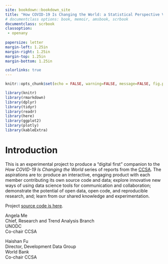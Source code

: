---
site: bookdown::bookdown_site
title: "How COVID-19 Is Changing the World: a Statistical Perspective Volume III"
# documentclass options: book, memoir, amsbook, scrbook
documentclass: scrbook
classoption:
 - openany
 
papersize: letter
margin-left: 1.25in
margin-right: 1.25in
margin-top: 1.25in
margin-bottom: 1.25in

colorlinks: true
---

```{r setup, include=FALSE}
knitr::opts_chunk$set(echo = FALSE, warning=FALSE, message=FALSE, fig.pos="H", out.extra = "")

library(knitr)
library(rmarkdown)
library(dplyr)
library(tidyr)
library(readr)
library(here)
library(ggplot2)
library(plotly)
library(kableExtra)
```

# Introduction #


This is an experimental project to produce a "digital first" companion to the
*How COVID-19 Is Changing the World* series of reports from the [CCSA][ccsa].
The aspirations are to: produce an interactive, engaging product with each
member contributing its own source code and data; explore innovative
new ways of using data science tools for communication and collaboration;
demonstrate the potential of open data, open code, and reproducible research, and;
learn from our shared knowledge and experimentation.

Project [source code is here](https://github.com/tgherzog/ccsa-mockup/tree/prototype).

[ccsa]: https://unstats.un.org/unsd/ccsa


Angela Me\
Chief, Research and Trend Analysis Branch\
UNODC\
Co-chair CCSA

Haishan Fu\
Director, Development Data Group\
World Bank\
Co-chair CCSA
